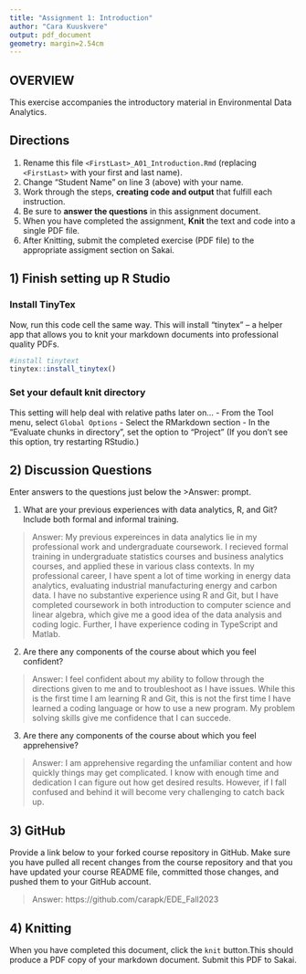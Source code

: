 ```yaml
---
title: "Assignment 1: Introduction"
author: "Cara Kuuskvere"
output: pdf_document
geometry: margin=2.54cm
---
```


## OVERVIEW

This exercise accompanies the introductory material in Environmental Data Analytics. 

## Directions
1.  Rename this file `<FirstLast>_A01_Introduction.Rmd` (replacing `<FirstLast>` with your first and last name).
2.  Change "Student Name" on line 3 (above) with your name.
3.  Work through the steps, **creating code and output** that fulfill each instruction.
4.  Be sure to **answer the questions** in this assignment document.
5.  When you have completed the assignment, **Knit** the text and code into a single PDF file.
6.  After Knitting, submit the completed exercise (PDF file) to the appropriate assigment section on Sakai.


## 1) Finish setting up R Studio

### Install TinyTex
Now, run this code cell the same way. This will install "tinytex" -- a helper app that allows you to knit your markdown documents into professional quality PDFs.
```r
#install tinytext
tinytex::install_tinytex()
```

### Set your default knit directory
This setting will help deal with relative paths later on...
 - From the Tool menu, select `Global Options`
 - Select the RMarkdown section
 - In the "Evaluate chunks in directory", set the option to "Project" (If you don't see this option, try restarting RStudio.)


## 2) Discussion Questions
Enter answers to the questions just below the >Answer: prompt.

1. What are your previous experiences with data analytics, R, and Git? Include both formal and informal training.

> Answer: My previous expereinces in data analytics lie in my professional work and undergraduate coursework. I recieved formal training in undergraduate statistics courses and business analytics courses, and applied these in various class contexts. In my professional career, I have spent a lot of time working in energy data analytics, evaluating industrial manufacturing energy and carbon data. I have no substantive experience using R and Git, but I have completed coursework in both introduction to computer science and linear algebra, which give me a good idea of the data analysis and coding logic. Further, I have experience coding in TypeScript and Matlab. 

2. Are there any components of the course about which you feel confident?

> Answer: I feel confident about my ability to follow through the directions given to me and to troubleshoot as I have issues. While this is the first time I am learning R and Git, this is not the first time I have learned a coding language or how to use a new program. My problem solving skills give me confidence that I can succede. 

3. Are there any components of the course about which you feel apprehensive?

> Answer: I am apprehensive regarding the unfamiliar content and how quickly things may get complicated. I know with enough time and dedication I can figure out how get desired results. However, if I fall confused and behind it will become very challenging to catch back up. 


## 3) GitHub

Provide a link below to your forked course repository in GitHub. Make sure you have pulled all recent changes from the course repository and that you have updated your course README file, committed those changes, and pushed them to your GitHub account. 

> Answer: https://github.com/carapk/EDE_Fall2023

## 4) Knitting
When you have completed this document, click the `knit` button.This should produce a PDF copy of your markdown document. Submit this PDF to Sakai. 

